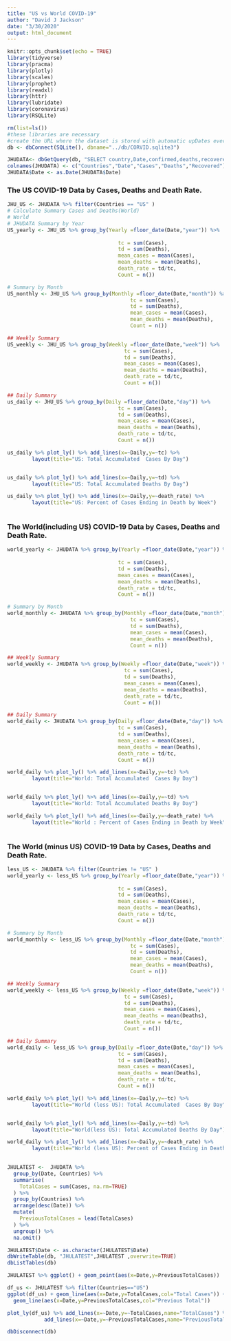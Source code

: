 ```yaml
---
title: "US vs World COVID-19"
author: "David J Jackson"
date: "3/30/2020"
output: html_document
---
```


```r
knitr::opts_chunk$set(echo = TRUE)
library(tidyverse)
library(pracma)
library(plotly)
library(scales)
library(prophet)
library(readxl)
library(httr)
library(lubridate)
library(coronavirus)
library(RSQLite)
```
```r
rm(list=ls())
#these libraries are necessary
#create the URL where the dataset is stored with automatic upDates every day
db <- dbConnect(SQLite(), dbname="../db/CORVID.sqlite3")

JHUDATA<- dbGetQuery(db, "SELECT country,Date,confirmed,deaths,recovered FROM JHUDATA;")
colnames(JHUDATA) <- c("Countries","Date","Cases","Deaths","Recovered")
JHUDATA$Date <- as.Date(JHUDATA$Date)


```

### The US COVID-19 Data by Cases, Deaths and Death Rate.

```r
JHU_US <- JHUDATA %>% filter(Countries == "US" )
# Calculate Summary Cases and Deaths(World)
# World
# JHUDATA Summary by Year
US_yearly <- JHU_US %>% group_by(Yearly =floor_date(Date,"year")) %>%                                             summarise(
  
                                    tc = sum(Cases),
                                    td = sum(Deaths),
                                    mean_cases = mean(Cases),
                                    mean_deaths = mean(Deaths),
                                    death_rate = td/tc,
                                    Count = n())

# Summary by Month
US_monthly <- JHU_US %>% group_by(Monthly =floor_date(Date,"month")) %>%                                            summarise(
                                        tc = sum(Cases),
                                        td = sum(Deaths), 
                                        mean_cases = mean(Cases),
                                        mean_deaths = mean(Deaths),                                                        death_rate = td/tc,
                                        Count = n())

## Weekly Summary
US_weekly <- JHU_US %>% group_by(Weekly =floor_date(Date,"week")) %>%                                             summarise(
                                      tc = sum(Cases),
                                      td = sum(Deaths),
                                      mean_cases = mean(Cases),
                                      mean_deaths = mean(Deaths),
                                      death_rate = td/tc,
                                      Count = n())

## Daily Summary
us_daily <- JHU_US %>% group_by(Daily =floor_date(Date,"day")) %>%                                              summarise(
                                    tc = sum(Cases),
                                    td = sum(Deaths),  
                                    mean_cases = mean(Cases),
                                    mean_deaths = mean(Deaths),
                                    death_rate = td/tc,
                                    Count = n())
```
```r
us_daily %>% plot_ly() %>% add_lines(x=~Daily,y=~tc) %>% 
        layout(title="US: Total Accumulated  Cases By Day")


us_daily %>% plot_ly() %>% add_lines(x=~Daily,y=~td) %>% 
        layout(title="US: Total Accumulated Deaths By Day")

us_daily %>% plot_ly() %>% add_lines(x=~Daily,y=~death_rate) %>% 
        layout(title="US: Percent of Cases Ending in Death by Week") 
      
```

### The World(including US) COVID-19 Data by Cases, Deaths and Death Rate.

```r
world_yearly <- JHUDATA %>% group_by(Yearly =floor_date(Date,"year")) %>%                                             summarise(
  
                                    tc = sum(Cases),
                                    td = sum(Deaths),
                                    mean_cases = mean(Cases),
                                    mean_deaths = mean(Deaths),
                                    death_rate = td/tc,
                                    Count = n())

# Summary by Month
world_monthly <- JHUDATA %>% group_by(Monthly =floor_date(Date,"month")) %>%                                            summarise(
                                        tc = sum(Cases),
                                        td = sum(Deaths), 
                                        mean_cases = mean(Cases),
                                        mean_deaths = mean(Deaths),                                                        death_rate = td/tc,
                                        Count = n())

## Weekly Summary
world_weekly <- JHUDATA %>% group_by(Weekly =floor_date(Date,"week")) %>%                                             summarise(
                                      tc = sum(Cases),
                                      td = sum(Deaths),
                                      mean_cases = mean(Cases),
                                      mean_deaths = mean(Deaths),
                                      death_rate = td/tc,
                                      Count = n())

## Daily Summary
world_daily <- JHUDATA %>% group_by(Daily =floor_date(Date,"day")) %>%                                              summarise(
                                    tc = sum(Cases),
                                    td = sum(Deaths),  
                                    mean_cases = mean(Cases),
                                    mean_deaths = mean(Deaths),
                                    death_rate = td/tc,
                                    Count = n())
```
```r
world_daily %>% plot_ly() %>% add_lines(x=~Daily,y=~tc) %>% 
        layout(title="World: Total Accumulated  Cases By Day")


world_daily %>% plot_ly() %>% add_lines(x=~Daily,y=~td) %>% 
        layout(title="World: Total Accumulated Deaths By Day")

world_daily %>% plot_ly() %>% add_lines(x=~Daily,y=~death_rate) %>% 
        layout(title="World : Percent of Cases Ending in Death by Week") 
      
```

### The World (minus US) COVID-19 Data by Cases, Deaths and Death Rate.

```r
less_US <- JHUDATA %>% filter(Countries != "US" )
world_yearly <- less_US %>% group_by(Yearly =floor_date(Date,"year")) %>%                                             summarise(
  
                                    tc = sum(Cases),
                                    td = sum(Deaths),
                                    mean_cases = mean(Cases),
                                    mean_deaths = mean(Deaths),
                                    death_rate = td/tc,
                                    Count = n())

# Summary by Month
world_monthly <- less_US %>% group_by(Monthly =floor_date(Date,"month")) %>%                                            summarise(
                                        tc = sum(Cases),
                                        td = sum(Deaths), 
                                        mean_cases = mean(Cases),
                                        mean_deaths = mean(Deaths),                                                        death_rate = td/tc,
                                        Count = n())

## Weekly Summary
world_weekly <- less_US %>% group_by(Weekly =floor_date(Date,"week")) %>%                                             summarise(
                                      tc = sum(Cases),
                                      td = sum(Deaths),
                                      mean_cases = mean(Cases),
                                      mean_deaths = mean(Deaths),
                                      death_rate = td/tc,
                                      Count = n())

## Daily Summary
world_daily <- less_US %>% group_by(Daily =floor_date(Date,"day")) %>%                                              summarise(
                                    tc = sum(Cases),
                                    td = sum(Deaths),  
                                    mean_cases = mean(Cases),
                                    mean_deaths = mean(Deaths),
                                    death_rate = td/tc,
                                    Count = n())
```
```r
world_daily %>% plot_ly() %>% add_lines(x=~Daily,y=~tc) %>% 
        layout(title="World (less US): Total Accumulated  Cases By Day")


world_daily %>% plot_ly() %>% add_lines(x=~Daily,y=~td) %>% 
        layout(title="World(less US): Total Accumulated Deaths By Day")

world_daily %>% plot_ly() %>% add_lines(x=~Daily,y=~death_rate) %>% 
        layout(title="World (less US): Percent of Cases Ending in Death by Week") 
      
```
```r

JHULATEST <-  JHUDATA %>% 
  group_by(Date, Countries) %>%
  summarise(
    TotalCases = sum(Cases, na.rm=TRUE)
  ) %>%
  group_by(Countries) %>%
  arrange(desc(Date)) %>%
  mutate(
    PreviousTotalCases = lead(TotalCases)
  ) %>%
  ungroup() %>%
  na.omit()

JHULATEST$Date <- as.character(JHULATEST$Date)
dbWriteTable(db, "JHULATEST",JHULATEST ,overwrite=TRUE)
dbListTables(db)


```
```r
JHULATEST %>% ggplot() + geom_point(aes(x=Date,y=PreviousTotalCases))
```
```r
df_us <- JHULATEST %>% filter(Countries=="US")
ggplot(df_us) + geom_line(aes(x=Date,y=TotalCases,col="Total Cases")) + 
  geom_line(aes(x=Date,y=PreviousTotalCases,col="Previous Total"))
```
```r
plot_ly(df_us) %>% add_lines(x=~Date,y=~TotalCases,name="TotalCases") %>%
            add_lines(x=~Date,y=~PreviousTotalCases,name="PreviousTotalCases")

```
```r
dbDisconnect(db)
```

